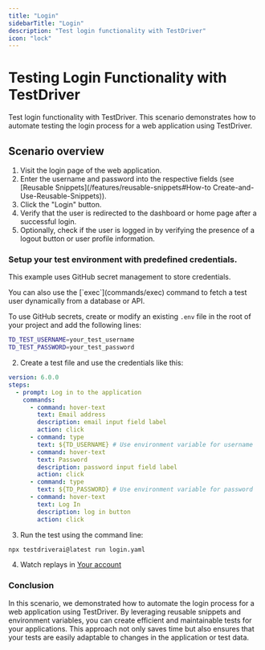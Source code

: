 ```yaml
---
title: "Login"
sidebarTitle: "Login"
description: "Test login functionality with TestDriver"
icon: "lock"
---
```



# Testing Login Functionality with TestDriver

Test login functionality with TestDriver. This scenario demonstrates how to automate testing the login process for a web application using TestDriver.

<TestPrereqs />

## Scenario overview

1. Visit the login page of the web application.
2. Enter the username and password into the respective fields (see [Reusable Snippets](/features/reusable-snippets#How-to Create-and-Use-Reusable-Snippets)).
3. Click the "Login" button.
4. Verify that the user is redirected to the dashboard or home page after a successful login.
5. Optionally, check if the user is logged in by verifying the presence of a logout button or user profile information.

### Setup your test environment with predefined credentials.

This example uses GitHub secret management to store credentials.

<Tip>
  You can also use the [`exec`](commands/exec) command to fetch a test user
  dynamically from a database or API.
</Tip>

To use GitHub secrets, create or modify an existing `.env` file in the root of your project and add the following lines:

```bash
TD_TEST_USERNAME=your_test_username
TD_TEST_PASSWORD=your_test_password
```

2. Create a test file and use the credentials like this:

```yaml login.yaml
version: 6.0.0
steps:
  - prompt: Log in to the application
    commands:
      - command: hover-text
        text: Email address
        description: email input field label
        action: click
      - command: type
        text: ${TD_USERNAME} # Use environment variable for username
      - command: hover-text
        text: Password
        description: password input field label
        action: click
      - command: type
        text: ${TD_PASSWORD} # Use environment variable for password
      - command: hover-text
        text: Log In
        description: log in button
        action: click
```

3. Run the test using the command line:

```bash
npx testdriverai@latest run login.yaml
```

4. Watch replays in [Your account](https://app.testdriver.ai)

### Conclusion

In this scenario, we demonstrated how to automate the login process for a web application using TestDriver. By leveraging reusable snippets and environment variables, you can create efficient and maintainable tests for your applications. This approach not only saves time but also ensures that your tests are easily adaptable to changes in the application or test data.
